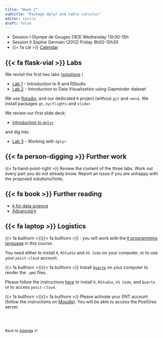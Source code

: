 ```yaml
---
title: "Week 2"
subtitle: "Package dplyr and table calculus"
editor: source
draft: false
---
```


::: callout-important

-   Session I Olympe de Gouges (163) Wednesday 13h30-15h
-   Session II Sophie Germain (2012) Friday 9h00-10h30
-   {{< fa cal >}} [Calendar](https://edt.math.univ-paris-diderot.fr/#/parcours/mids/m1)

:::


## {{< fa flask-vial >}} Labs

We revisit the first two labs ([solutions](/core/labs-solutions/) )

-   [Lab 1](/core/labs/lab-r-intro.html) - Introduction to R and RStudio
-   [Lab 2](/core/labs/lab-gapminder.html) - Introduction to Data Visualization using Gapminder dataset

We use [Rstudio](https://posit.co/download/rstudio-desktop/), and our dedicated  `R` project (without `git` and `renv`). We install packages `gt`, `nycflights` and `slider`. 

We review our first slide deck:

- [Introduction to `dplyr`](/core/slides/slides-dplyr.html)

and dig into 

- [Lab 3](/core/labs/lab-tables.html) - Working with `dplyr`
  

## {{< fa person-digging >}} Further work

{{< fa hand-point-right >}} Review the content of the three labs. Work out every part you do not already know. 
Report an issue if you are unhappy with the proposed solutions/hints.


## {{< fa book >}} Further reading


- [`R` for data science](https://r4ds.hadley.nz)
- [Advanced `R`](https://adv-r.hadley.nz)

  
 
## {{< fa laptop >}} Logistics  

{{< fa bullhorn >}}{{< fa bullhorn >}} : you will work with the [`R` programming language](https://www.r-project.org) in this course. 

You need either to install `R`, `RStudio` and `VS Code` on your computer, or to use your `posit-cloud` account. 

{{< fa bullhorn >}}{{< fa bullhorn >}} Install [`Quarto`](https://quarto.org) on your computer to render the `.qmd` files. 

Please follow the instructions [here](/computing-access.qmd) to install `R`, `RStudio`, `VS Code`, and `Quarto` or to access `posit-cloud`. 

{{< fa bullhorn >}}{{< fa bullhorn >}} Please activate your ENT account (follow the instructions on [Moodle](https://moodle.u-paris.fr/course/view.php?id=6143)). You will be able to access the PostGres server.


<br><br>

::: {style="font-size: 0.875em;"}
Back to [Agenda](/slides-listings.qmd) ⏎
:::

